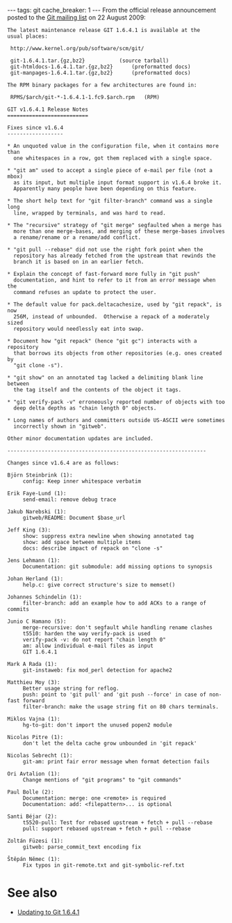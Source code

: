 ---
tags: git
cache_breaker: 1
---
From the official release announcement posted to the [[Git mailing list]] on 22 August 2009:

<pre>The latest maintenance release GIT 1.6.4.1 is available at the
usual places:

 http://www.kernel.org/pub/software/scm/git/

 git-1.6.4.1.tar.{gz,bz2}			(source tarball)
 git-htmldocs-1.6.4.1.tar.{gz,bz2}		(preformatted docs)
 git-manpages-1.6.4.1.tar.{gz,bz2}		(preformatted docs)

The RPM binary packages for a few architectures are found in:

 RPMS/$arch/git-*-1.6.4.1-1.fc9.$arch.rpm	(RPM)

GIT v1.6.4.1 Release Notes
==========================

Fixes since v1.6.4
------------------

* An unquoted value in the configuration file, when it contains more than
  one whitespaces in a row, got them replaced with a single space.

* "git am" used to accept a single piece of e-mail per file (not a mbox)
  as its input, but multiple input format support in v1.6.4 broke it.
  Apparently many people have been depending on this feature.

* The short help text for "git filter-branch" command was a single long
  line, wrapped by terminals, and was hard to read.

* The "recursive" strategy of "git merge" segfaulted when a merge has
  more than one merge-bases, and merging of these merge-bases involves
  a rename/rename or a rename/add conflict.

* "git pull --rebase" did not use the right fork point when the
  repository has already fetched from the upstream that rewinds the
  branch it is based on in an earlier fetch.

* Explain the concept of fast-forward more fully in "git push"
  documentation, and hint to refer to it from an error message when the
  command refuses an update to protect the user.

* The default value for pack.deltacachesize, used by "git repack", is now
  256M, instead of unbounded.  Otherwise a repack of a moderately sized
  repository would needlessly eat into swap.

* Document how "git repack" (hence "git gc") interacts with a repository
  that borrows its objects from other repositories (e.g. ones created by
  "git clone -s").

* "git show" on an annotated tag lacked a delimiting blank line between
  the tag itself and the contents of the object it tags.

* "git verify-pack -v" erroneously reported number of objects with too
  deep delta depths as "chain length 0" objects.

* Long names of authors and committers outside US-ASCII were sometimes
  incorrectly shown in "gitweb".

Other minor documentation updates are included.

----------------------------------------------------------------

Changes since v1.6.4 are as follows:

Björn Steinbrink (1):
     config: Keep inner whitespace verbatim

Erik Faye-Lund (1):
     send-email: remove debug trace

Jakub Narebski (1):
     gitweb/README: Document $base_url

Jeff King (3):
     show: suppress extra newline when showing annotated tag
     show: add space between multiple items
     docs: describe impact of repack on "clone -s"

Jens Lehmann (1):
     Documentation: git submodule: add missing options to synopsis

Johan Herland (1):
     help.c: give correct structure's size to memset()

Johannes Schindelin (1):
     filter-branch: add an example how to add ACKs to a range of commits

Junio C Hamano (5):
     merge-recursive: don't segfault while handling rename clashes
     t5510: harden the way verify-pack is used
     verify-pack -v: do not report "chain length 0"
     am: allow individual e-mail files as input
     GIT 1.6.4.1

Mark A Rada (1):
     git-instaweb: fix mod_perl detection for apache2

Matthieu Moy (3):
     Better usage string for reflog.
     push: point to 'git pull' and 'git push --force' in case of non-fast forward
     filter-branch: make the usage string fit on 80 chars terminals.

Miklos Vajna (1):
     hg-to-git: don't import the unused popen2 module

Nicolas Pitre (1):
     don't let the delta cache grow unbounded in 'git repack'

Nicolas Sebrecht (1):
     git-am: print fair error message when format detection fails

Ori Avtalion (1):
     Change mentions of "git programs" to "git commands"

Paul Bolle (2):
     Documentation: merge: one <remote> is required
     Documentation: add: <filepattern>... is optional

Santi Béjar (2):
     t5520-pull: Test for rebased upstream + fetch + pull --rebase
     pull: support rebased upstream + fetch + pull --rebase

Zoltán Füzesi (1):
     gitweb: parse_commit_text encoding fix

Štěpán Němec (1):
     Fix typos in git-remote.txt and git-symbolic-ref.txt</pre>

= See also =

* [[Updating to Git 1.6.4.1]]
